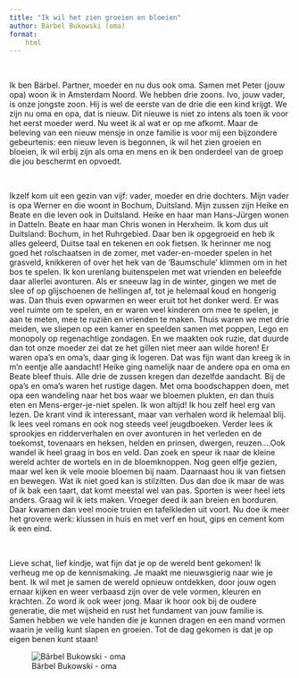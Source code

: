```yaml
---
title: "Ik wil het zien groeien en bloeien"
author: Bärbel Bukowski (oma)
format:
    html 
---
```


<br>

Ik ben Bärbel. Partner, moeder en nu dus ook oma. Samen met Peter (jouw opa) woon ik in Amsterdam Noord. We hebben drie zoons. Ivo, jouw vader, is onze jongste zoon. Hij is wel de eerste van de drie die een kind krijgt. We zijn nu oma en opa, dat is nieuw. Dit nieuwe is niet zo intens als toen ik voor het eerst moeder werd. Nu weet ik al wat er op me afkomt. Maar de beleving van een nieuw mensje in onze familie is voor mij een bijzondere gebeurtenis: een nieuw leven is begonnen, ik wil het zien groeien en bloeien, ik wil erbij zijn als oma en mens en ik ben onderdeel van de groep die jou beschermt en opvoedt.

<br>

Ikzelf kom uit een gezin van vijf: vader, moeder en drie dochters. Mijn vader is opa Werner en die woont in Bochum, Duitsland. Mijn zussen zijn Heike en Beate en die leven ook in Duitsland. Heike en haar man Hans-Jürgen wonen in Datteln. Beate en haar man Chris wonen in Herxheim.
Ik kom dus uit Duitsland: Bochum, in het Ruhrgebied. Daar ben ik opgegroeid en heb ik alles geleerd, Duitse taal en tekenen en ook fietsen. Ik herinner me nog goed het rolschaatsen in de zomer, met vader-en-moeder spelen in het grasveld, knikkeren of over het hek van de ‘Baumschule’ klimmen om in het bos te spelen. Ik kon urenlang buitenspelen met wat vrienden en beleefde daar allerlei avonturen. Als er sneeuw lag in de winter, gingen we met de slee of op glijschoenen de hellingen af, tot je helemaal koud en hongerig was. Dan thuis even opwarmen en weer eruit tot het donker werd. Er was veel ruimte om te spelen, en er waren veel kinderen om mee te spelen, je aan te meten, mee te ruziën en vrienden te maken.
Thuis waren we met drie meiden, we sliepen op een kamer en speelden samen met poppen, Lego en monopoly op regenachtige zondagen. En we maakten ook ruzie, dat duurde dan tot onze moeder zei dat ze het gillen niet meer aan wilde horen! Er waren opa’s en oma’s, daar ging ik logeren. Dat was fijn want dan kreeg ik in m’n eentje alle aandacht! Heike ging namelijk naar de andere opa en oma en Beate bleef thuis. Alle drie de zussen kregen dan dezelfde aandacht. Bij de opa’s en oma’s waren het rustige dagen. Met oma boodschappen doen, met opa een wandeling naar het bos waar we bloemen plukten, en dan thuis eten en Mens-erger-je-niet spelen. Ik won altijd!
Ik hou zelf heel erg van lezen. De krant vind ik interessant, maar van verhalen word ik helemaal blij. Ik lees veel romans en ook nog steeds veel jeugdboeken. Verder lees ik sprookjes en ridderverhalen en over avonturen in het verleden en de toekomst, tovenaars en heksen, helden en prinsen, dwergen, reuzen....Ook wandel ik heel graag in bos en veld. Dan zoek en speur ik naar de kleine wereld achter de wortels en in de bloemknoppen. Nog geen elfje gezien, maar wel ken ik vele mooie bloemen bij naam. Daarnaast hou ik van fietsen en bewegen. Wat ik niet goed kan is stilzitten. Dus dan doe ik maar de was of ik bak een taart, dat komt meestal wel van pas. Sporten is weer heel iets anders. Graag wil ik iets maken. Vroeger deed ik aan breien en borduren. Daar kwamen dan veel mooie truien en tafelkleden uit voort. Nu doe ik meer het grovere werk: klussen in huis en met verf en hout, gips en cement kom ik een eind. 


<br>

Lieve schat, lief kindje, wat fijn dat je op de wereld bent gekomen! Ik verheug me op de kennismaking. Je maakt me nieuwsgierig naar wie je bent. Ik wil met je samen de wereld opnieuw ontdekken, door jouw ogen ernaar kijken en weer verbaasd zijn over de vele vormen, kleuren en krachten. Zo word ik ook weer jong. Maar ik hoor ook bij de oudere generatie, die met wijsheid en rust het fundament van jouw familie is. Samen hebben we vele handen die je kunnen dragen en een mand vormen waarin je veilig kunt slapen en groeien. Tot de dag gekomen is dat je op eigen benen kunt staan! 


![Bärbel Bukowski - oma](images/Barbel.jpg)
